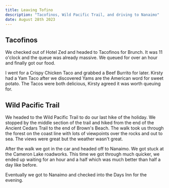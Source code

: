 ```yaml
---
title: Leaving Tofino
description: "Tacofinos, Wild Pacific Trail, and driving to Nanaimo"
date: August 28th 2023
---
```


## Tacofinos

We checked out of Hotel Zed and headed to Tacofinos for Brunch. It was 11 o'clock and the queue was already massive. We queued for over an hour and finally got our food. 

I went for a Crispy Chicken Taco and grabbed a Beef Burrito for later. Kirsty had a Yam Taco after we discovered Yams are the American word for sweet potato. The Tacos were both delicious, Kirsty agreed it was worth queuing for.

## Wild Pacific Trail

We headed to the Wild Pacific Trail to do our last hike of the holiday. We stopped by the middle section of the trail and hiked from the end of the Ancient Cedars Trail to the end of Brown's Beach. The walk took us through the forest on the coast line with lots of viewpoints over the rocks and out to sea. The views were great but the weather wasn't great.

After the walk we got in the car and headed off to Nanaimo. We got stuck at the Cameron Lake roadworks. This time we got through much quicker, we ended up waiting for an hour and a half which was much better than half a day like before.

Eventually we got to Nanaimo and checked into the Days Inn for the evening.